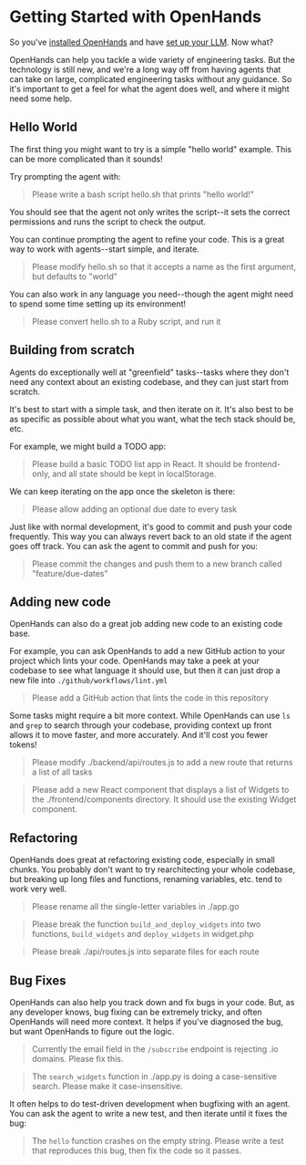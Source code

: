 # Getting Started with OpenHands

So you've [installed OpenHands](./installation) and have
[set up your LLM](./installation#setup). Now what?

OpenHands can help you tackle a wide variety of engineering tasks. But the technology
is still new, and we're a long way off from having agents that can take on large, complicated
engineering tasks without any guidance. So it's important to get a feel for what the agent
does well, and where it might need some help.

## Hello World
The first thing you might want to try is a simple "hello world" example.
This can be more complicated than it sounds!

Try prompting the agent with:
> Please write a bash script hello.sh that prints "hello world!"

You should see that the agent not only writes the script--it sets the correct
permissions and runs the script to check the output.

You can continue prompting the agent to refine your code. This is a great way to
work with agents--start simple, and iterate.

> Please modify hello.sh so that it accepts a name as the first argument, but defaults to "world"

You can also work in any language you need--though the agent might need to spend some
time setting up its environment!

> Please convert hello.sh to a Ruby script, and run it

## Building from scratch
Agents do exceptionally well at "greenfield" tasks--tasks where they don't need
any context about an existing codebase, and they can just start from scratch.

It's best to start with a simple task, and then iterate on it. It's also best to be
as specific as possible about what you want, what the tech stack should be, etc.

For example, we might build a TODO app:

> Please build a basic TODO list app in React. It should be frontend-only, and all state
> should be kept in localStorage.

We can keep iterating on the app once the skeleton is there:

> Please allow adding an optional due date to every task

Just like with normal development, it's good to commit and push your code frequently.
This way you can always revert back to an old state if the agent goes off track.
You can ask the agent to commit and push for you:

> Please commit the changes and push them to a new branch called "feature/due-dates"


## Adding new code
OpenHands can also do a great job adding new code to an existing code base.

For example, you can ask OpenHands to add a new GitHub action to your project
which lints your code. OpenHands may take a peek at your codebase to see what language
it should use, but then it can just drop a new file into `./github/workflows/lint.yml`

> Please add a GitHub action that lints the code in this repository

Some tasks might require a bit more context. While OpenHands can use `ls` and `grep`
to search through your codebase, providing context up front allows it to move faster,
and more accurately. And it'll cost you fewer tokens!

> Please modify ./backend/api/routes.js to add a new route that returns a list of all tasks

> Please add a new React component that displays a list of Widgets to the ./frontend/components
> directory. It should use the existing Widget component.

## Refactoring
OpenHands does great at refactoring existing code, especially in small chunks.
You probably don't want to try rearchitecting your whole codebase, but breaking up
long files and functions, renaming variables, etc. tend to work very well.

> Please rename all the single-letter variables in ./app.go

> Please break the function `build_and_deploy_widgets` into two functions, `build_widgets` and `deploy_widgets` in widget.php

> Please break ./api/routes.js into separate files for each route

## Bug Fixes
OpenHands can also help you track down and fix bugs in your code. But, as any
developer knows, bug fixing can be extremely tricky, and often OpenHands will need more context.
It helps if you've diagnosed the bug, but want OpenHands to figure out the logic.

> Currently the email field in the `/subscribe` endpoint is rejecting .io domains. Please fix this.

> The `search_widgets` function in ./app.py is doing a case-sensitive search. Please make it case-insensitive.

It often helps to do test-driven development when bugfixing with an agent.
You can ask the agent to write a new test, and then iterate until it fixes the bug:

> The `hello` function crashes on the empty string. Please write a test that reproduces this bug, then fix the code so it passes.


